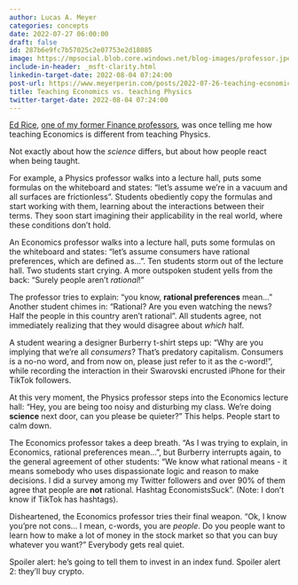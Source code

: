 ```yaml
---
author: Lucas A. Meyer
categories: concepts
date: 2022-07-27 06:00:00
draft: false
id: 287b6e9fc7b57025c2e07753e2d18085
image: https://mpsocial.blob.core.windows.net/blog-images/professor.jpeg
include-in-header: _msft-clarity.html
linkedin-target-date: 2022-08-04 07:24:00
post-url: https://www.meyerperin.com/posts/2022-07-26-teaching-economics-vs-physics.html
title: Teaching Economics vs. teaching Physics
twitter-target-date: 2022-08-04 07:24:00
---
```

[Ed Rice](https://foster.uw.edu/faculty-research/directory/edward-rice/), [one of my former Finance professors](/posts/2022-07-23-teacher-appreciation.qmd), was once telling me how teaching Economics is different from teaching Physics.

Not exactly about how the _science_ differs, but about how people react when being taught.

For example, a Physics professor walks into a lecture hall, puts some formulas on the whiteboard and states: "let's assume we're in a vacuum and all surfaces are frictionless". Students obediently copy the formulas and start working with them, learning about the interactions between their terms. They soon start imagining their applicability in the real world, where these conditions don't hold.

An Economics professor walks into a lecture hall, puts some formulas on the whiteboard and states: "let's assume consumers have rational preferences, which are defined as...". Ten students storm out of the lecture hall. Two students start crying. A more outspoken student yells from the back: "Surely people aren't _rational_!" 

The professor tries to explain: "you know, **rational preferences** mean..." Another student chimes in: "Rational? Are you even watching the news? Half the people in this country aren't rational". All students agree, not immediately realizing that they would disagree about _which_ half. 

A student wearing a designer Burberry t-shirt steps up: "Why are you implying that we're all _consumers_? That's predatory capitalism. Consumers is a no-no word, and from now on, please just refer to it as the c-word!", while recording the interaction in their Swarovski encrusted iPhone for their TikTok followers.

At this very moment, the Physics professor steps into the Economics lecture hall: "Hey, you are being too noisy and disturbing my class. We're doing **science** next door, can you please be quieter?" This helps. People start to calm down. 

The Economics professor takes a deep breath. "As I was trying to explain, in Economics, rational preferences mean...", but Burberry interrupts again, to the general agreement of other students: "We know what rational means - it means somebody who uses dispassionate logic and reason to make decisions. I did a survey among my Twitter followers and over 90% of them agree that people are **not** rational. Hashtag EconomistsSuck". (Note: I don't know if TikTok has hashtags).

Disheartened, the Economics professor tries their final weapon. "Ok, I know you'pre not cons... I mean, c-words, you are _people_. Do you people want to learn how to make a lot of money in the stock market so that you can buy whatever you want?" Everybody gets real quiet.

Spoiler alert: he's going to tell them to invest in an index fund. Spoiler alert 2: they'll buy crypto.
